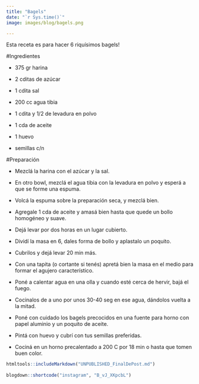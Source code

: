 ```yaml
---
title: "Bagels"
date: "`r Sys.time()`"
image: images/blog/bagels.png

---
```


Esta receta es para hacer 6 riquísimos bagels!

#Ingredientes

- 375 gr harina

- 2 cditas de azúcar

- 1 cdita sal

- 200 cc agua tibia

- 1 cdita y 1/2 de levadura en polvo

- 1 cda de aceite

- 1 huevo

- semillas c/n



#Preparación

- Mezclá la harina con el azúcar y la sal.

- En otro bowl, mezclá el agua tibia con la levadura en polvo y esperá a que se forme una espuma.

- Volcá la espuma sobre la preparación seca, y mezclá bien.

- Agregale 1 cda de aceite y amasá bien hasta que quede un bollo homogéneo y suave.

- Dejá levar por dos horas en un lugar cubierto.

- Dividí la masa en 6, dales forma de bollo y aplastalo un poquito.

- Cubrilos y dejá levar 20 min más.

- Con una tapita (o cortante si tenés) apretá bien la masa en el medio para formar el agujero característico.

- Poné a calentar agua en una olla y cuando esté cerca de hervir, bajá el fuego.

- Cocinalos de a uno por unos 30-40 seg en ese agua, dándolos vuelta a la mitad.

- Poné con cuidado los bagels precocidos en una fuente para horno con papel aluminio y un poquito de aceite.

- Pintá con huevo y cubrí con tus semillas preferidas.

- Cociná en un horno precalentado a 200 C por 18 min o hasta que tomen buen color.




```r
htmltools::includeMarkdown("UNPUBLISHED_FinalDePost.md")
 
blogdown::shortcode("instagram", "B_vJ_XKpcbL")
```
